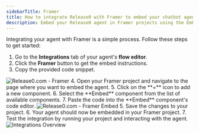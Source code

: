 ```yaml
---
sidebarTitle: Framer
title: How to integrate Release0 with Framer to embed your chatbot agent in your website
description: Embed your Release0 agent in Framer projects using the Embed component for seamless integration. This guide provides step-by-step instructions to add your agent to Framer pages.
---
```


Integrating your agent with Framer is a simple process. Follow these steps to get started: 
1. Go to the **Integrations** tab of your agent's **flow editor**.
2. Click the **Framer** button to get the embed instructions.
3. Copy the provided code snippet.
<Frame style={{ maxWidth: '400px' }}>
  <img src="/images/integrations/framer-integration.png" alt="Release0.com - Framer" />
</Frame>
4. Open your Framer project and navigate to the page where you want to embed the agent.
5. Click on the **+** icon to add a new component.
6. Select the **Embed** component from the list of available components.
7. Paste the code into the **Embed** component's code editor.
<Frame style={{ maxWidth: '400px' }}>
  <img src="/images/integrations/framer-embed.png" alt="Release0.com - Framer Embed" />
</Frame>
5. Save the changes to your project.
6. Your agent should now be embedded in your Framer project.
7. Test the integration by running your project and interacting with the agent.

<Frame style={{ maxWidth: '600px' }}>
  <img src="/images/integrations/framer-sample.png" alt="Integrations Overview" />
</Frame>

